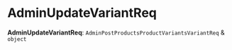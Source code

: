 
# AdminUpdateVariantReq

 **AdminUpdateVariantReq**: `AdminPostProductsProductVariantsVariantReq` & `object`
